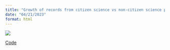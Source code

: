 ```yaml
---
title: "Growth of records from citizen science vs non-citizen science projects"
date: "04/21/2023"
format: html
---
```



![](fig2_cs-growth_2010-2021.png)

:::{.column-margin}

[Code](https://osf.io/8wxbf)

:::

